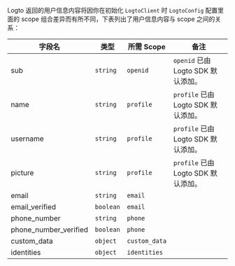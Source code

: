 Logto 返回的用户信息内容将因你在初始化 `LogtoClient` 时 `LogtoConfig` 配置里面的 scope 组合差异而有所不同，下表列出了用户信息内容与 scope 之间的关系：

| 字段名                | 类型      | 所需 Scope    | 备注                                |
| --------------------- | --------- | ------------- | ----------------------------------- |
| sub                   | `string`  | `openid`      | `openid` 已由 Logto SDK 默认添加。  |
| name                  | `string`  | `profile`     | `profile` 已由 Logto SDK 默认添加。 |
| username              | `string`  | `profile`     | `profile` 已由 Logto SDK 默认添加。 |
| picture               | `string`  | `profile`     | `profile` 已由 Logto SDK 默认添加。 |
| email                 | `string`  | `email`       |                                     |
| email_verified        | `boolean` | `email`       |                                     |
| phone_number          | `string`  | `phone`       |                                     |
| phone_number_verified | `boolean` | `phone`       |                                     |
| custom_data           | `object`  | `custom_data` |                                     |
| identities            | `object`  | `identities`  |                                     |
